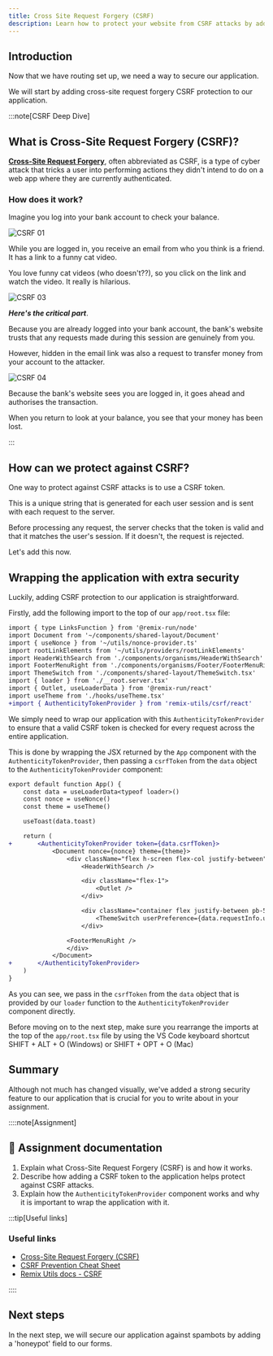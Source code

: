 ```yaml
---
title: Cross Site Request Forgery (CSRF)
description: Learn how to protect your website from CSRF attacks by adding a CSRF token to the application.
---
```



## Introduction

Now that we have routing set up, we need a way to secure our application.

We will start by adding cross-site request forgery CSRF protection to our application.

:::note[CSRF Deep Dive]

## What is Cross-Site Request Forgery (CSRF)?

[**Cross-Site Request Forgery**](https://owasp.org/www-community/attacks/csrf), often abbreviated as CSRF, is a type of cyber attack that tricks a user into performing actions they didn't intend to do on a web app where they are currently authenticated.

### How does it work?

Imagine you log into your bank account to check your balance.

![CSRF 01](src/assets/png/epic-news/csrf-01.png)

While you are logged in, you receive an email from who you think is a friend. It has a link to a funny cat video.

You love funny cat videos (who doesn't??), so you click on the link and watch the video. It really is hilarious.

![CSRF 03](src/assets/png/epic-news/csrf-03.png)

***Here's the critical part***.

Because you are already logged into your bank account, the bank's website trusts that any requests made during this session are genuinely from you.

However, hidden in the email link was also a request to transfer money from your account to the attacker.

![CSRF 04](src/assets/png/epic-news/csrf-04.png)

Because the bank's website sees you are logged in, it goes ahead and authorises the transaction.

When you return to look at your balance, you see that your money has been lost.

:::

## How can we protect against CSRF?

One way to protect against CSRF attacks is to use a CSRF token.

This is a unique string that is generated for each user session and is sent with each request to the server.

Before processing any request, the server checks that the token is valid and that it matches the user's session. If it doesn't, the request is rejected.

Let's add this now.

## Wrapping the application with extra security

Luckily, adding CSRF protection to our application is straightforward.

Firstly, add the following import to the top of our `app/root.tsx` file:

```diff lang="tsx" title="app/root.tsx"
import { type LinksFunction } from '@remix-run/node'
import Document from '~/components/shared-layout/Document'
import { useNonce } from '~/utils/nonce-provider.ts'
import rootLinkElements from '~/utils/providers/rootLinkElements'
import HeaderWithSearch from './components/organisms/HeaderWithSearch'
import FooterMenuRight from './components/organisms/Footer/FooterMenuRight'
import ThemeSwitch from './components/shared-layout/ThemeSwitch.tsx'
import { loader } from './__root.server.tsx'
import { Outlet, useLoaderData } from '@remix-run/react'
import useTheme from './hooks/useTheme.tsx'
+import { AuthenticityTokenProvider } from 'remix-utils/csrf/react'
```

We simply need to wrap our application with this `AuthenticityTokenProvider` to ensure that a valid CSRF token is checked for every request across the entire application.

This is done by wrapping the JSX returned by the `App` component with the `AuthenticityTokenProvider`, then passing a `csrfToken` from the `data` object to the `AuthenticityTokenProvider` component:

```diff lang="tsx" title="app/root.tsx"
export default function App() {
	const data = useLoaderData<typeof loader>()
	const nonce = useNonce()
	const theme = useTheme()

	useToast(data.toast)

	return (
+		<AuthenticityTokenProvider token={data.csrfToken}>
			<Document nonce={nonce} theme={theme}>
				<div className="flex h-screen flex-col justify-between">
					<HeaderWithSearch />

					<div className="flex-1">
						<Outlet />
					</div>

					<div className="container flex justify-between pb-5">
						<ThemeSwitch userPreference={data.requestInfo.userPrefs.theme} />
					</div>

				<FooterMenuRight />
				</div>
			</Document>
+		</AuthenticityTokenProvider>
	)
}
```

As you can see, we pass in the `csrfToken` from the `data` object that is provided by our `loader` function to the `AuthenticityTokenProvider` component directly.

Before moving on to the next step, make sure you rearrange the imports at the top of the `app/root.tsx` file by using the VS Code keyboard shortcut <MonsterKbd>SHIFT + ALT + O</MonsterKbd> (Windows) or <MonsterKbd>SHIFT + OPT + O</MonsterKbd> (Mac)

## Summary

Although not much has changed visually, we've added a strong security feature to our application that is crucial for you to write about in your assignment.

::::note[Assignment]

## 📄 Assignment documentation

1. Explain what Cross-Site Request Forgery (CSRF) is and how it works.
2. Describe how adding a CSRF token to the application helps protect against CSRF attacks.
3. Explain how the `AuthenticityTokenProvider` component works and why it is important to wrap the application with it.

:::tip[Useful links]

### Useful links

- [Cross-Site Request Forgery (CSRF)](https://owasp.org/www-community/attacks/csrf)
- [CSRF Prevention Cheat Sheet](https://cheatsheetseries.owasp.org/cheatsheets/Cross-Site_Request_Forgery_Prevention_Cheat_Sheet.html)
- [Remix Utils docs - CSRF](https://github.com/sergiodxa/remix-utils?tab=readme-ov-file#csrf)

::::

## Next steps

In the next step, we will secure our application against spambots by adding a 'honeypot' field to our forms.
